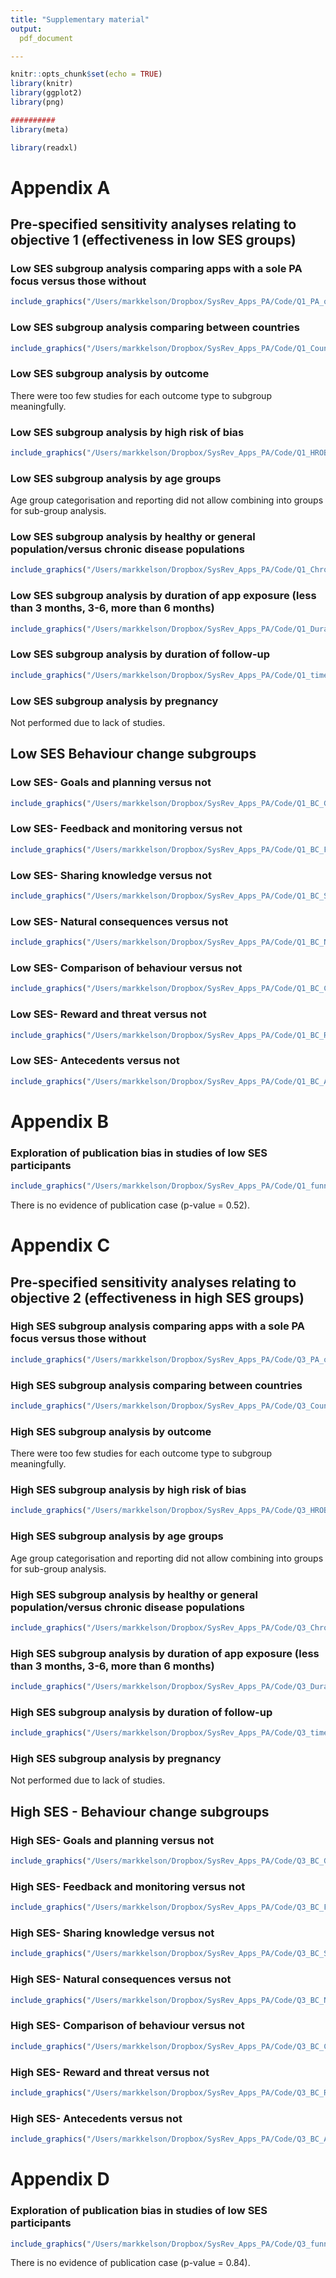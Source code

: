 ```yaml
---
title: "Supplementary material"
output: 
  pdf_document

---
```


```r
knitr::opts_chunk$set(echo = TRUE)
library(knitr)
library(ggplot2)
library(png)
```

```r
##########
library(meta)

library(readxl)

```
# Appendix A ####

## Pre-specified sensitivity analyses relating to objective 1 (effectiveness in low SES groups)

### Low SES subgroup analysis comparing apps with a sole PA focus versus those without
```r

include_graphics("/Users/markkelson/Dropbox/SysRev_Apps_PA/Code/Q1_PA_only.png")
```
\newpage

### Low SES subgroup analysis comparing between countries

```r

include_graphics("/Users/markkelson/Dropbox/SysRev_Apps_PA/Code/Q1_Country.png")
```
\newpage


### Low SES subgroup analysis by outcome

There were too few studies for each outcome type to subgroup meaningfully. 

<!-- # ```{r eval=T,echo=F, fig.align="center",out.width="90%", fig.cap="Low SES participants in studies split by outcome"} -->
<!-- #  -->
<!-- # include_graphics("/Users/markkelson/Dropbox/SysRev_Apps_PA/Code/Q1_outcome.png") -->
<!-- # ``` -->

\newpage

### Low SES subgroup analysis by high risk of bias

```r

include_graphics("/Users/markkelson/Dropbox/SysRev_Apps_PA/Code/Q1_HROB.png")
```
\newpage

### Low SES subgroup analysis by age groups
Age group categorisation and reporting did not allow combining into groups for sub-group analysis. 

### Low SES subgroup analysis by healthy or general population/versus chronic disease populations


```r

include_graphics("/Users/markkelson/Dropbox/SysRev_Apps_PA/Code/Q1_Chronic.png")
```

\newpage


### Low SES subgroup analysis by duration of app exposure (less than 3 months, 3-6, more than 6 months)

```r

include_graphics("/Users/markkelson/Dropbox/SysRev_Apps_PA/Code/Q1_Duration_of_app_m.png")
```

\newpage    

### Low SES subgroup analysis by duration of follow-up 

```r

include_graphics("/Users/markkelson/Dropbox/SysRev_Apps_PA/Code/Q1_time.png")
```
\newpage

### Low SES subgroup analysis by pregnancy
Not performed due to lack of studies.
  



## Low SES Behaviour change subgroups 

### Low SES- Goals and planning versus not ####
```r

include_graphics("/Users/markkelson/Dropbox/SysRev_Apps_PA/Code/Q1_BC_Goals_and_planning.png")

```
\newpage

### Low SES- Feedback and monitoring versus not ####
```r
include_graphics("/Users/markkelson/Dropbox/SysRev_Apps_PA/Code/Q1_BC_Feedback_and_monitoring.png")
```
\newpage
### Low SES- Sharing knowledge versus not ####
```r
include_graphics("/Users/markkelson/Dropbox/SysRev_Apps_PA/Code/Q1_BC_Sharing_knowledge.png")
```
\newpage
### Low SES- Natural consequences versus not ####
```r
include_graphics("/Users/markkelson/Dropbox/SysRev_Apps_PA/Code/Q1_BC_Natural_consequences.png")
```
\newpage
### Low SES- Comparison of behaviour versus not ####
```r
include_graphics("/Users/markkelson/Dropbox/SysRev_Apps_PA/Code/Q1_BC_Comparison_of_behaviour.png")
```
\newpage
### Low SES- Reward and threat versus not ####
```r
include_graphics("/Users/markkelson/Dropbox/SysRev_Apps_PA/Code/Q1_BC_Reward_and_threat.png")
```
\newpage
### Low SES- Antecedents versus not ####
```r
include_graphics("/Users/markkelson/Dropbox/SysRev_Apps_PA/Code/Q1_BC_Antecedents.png")
```


# Appendix B ####
### Exploration of publication bias in studies of low SES participants
```r
include_graphics("/Users/markkelson/Dropbox/SysRev_Apps_PA/Code/Q1_funnel.png")
```

There is no evidence of publication case (p-value = 0.52).


# Appendix C ####

## Pre-specified sensitivity analyses relating to objective 2 (effectiveness in high SES groups)

### High SES subgroup analysis comparing apps with a sole PA focus versus those without

```r

include_graphics("/Users/markkelson/Dropbox/SysRev_Apps_PA/Code/Q3_PA_only.png")
```
\newpage

### High SES subgroup analysis comparing between countries

```r

include_graphics("/Users/markkelson/Dropbox/SysRev_Apps_PA/Code/Q3_Country.png")
```
\newpage


### High SES subgroup analysis by outcome

There were too few studies for each outcome type to subgroup meaningfully.

<!-- # ```{r eval=T,echo=F, fig.align="center",out.width="90%", fig.cap="High SES participants in studies split by outcome"} -->
<!-- #  -->
<!-- # include_graphics("/Users/markkelson/Dropbox/SysRev_Apps_PA/Code/Q3_outcome.png") -->
<!-- # ``` -->

\newpage

### High SES subgroup analysis by high risk of bias

```r

include_graphics("/Users/markkelson/Dropbox/SysRev_Apps_PA/Code/Q3_HROB.png")
```
\newpage

### High SES subgroup analysis by age groups
Age group categorisation and reporting did not allow combining into groups for sub-group analysis.

### High SES subgroup analysis by healthy or general population/versus chronic disease populations


```r

include_graphics("/Users/markkelson/Dropbox/SysRev_Apps_PA/Code/Q3_Chronic.png")
```

\newpage


### High SES subgroup analysis by duration of app exposure (less than 3 months, 3-6, more than 6 months)

```r

include_graphics("/Users/markkelson/Dropbox/SysRev_Apps_PA/Code/Q3_Duration_of_app_m.png")
```

\newpage

### High SES subgroup analysis by duration of follow-up

```r

include_graphics("/Users/markkelson/Dropbox/SysRev_Apps_PA/Code/Q3_time.png")
```
\newpage

### High SES subgroup analysis by pregnancy
Not performed due to lack of studies.




## High SES - Behaviour change subgroups

### High SES- Goals and planning versus not ####
```r

include_graphics("/Users/markkelson/Dropbox/SysRev_Apps_PA/Code/Q3_BC_Goals_and_planning.png")

```
\newpage

### High SES- Feedback and monitoring versus not ####
```r
include_graphics("/Users/markkelson/Dropbox/SysRev_Apps_PA/Code/Q3_BC_Feedback_and_monitoring.png")
```
\newpage
### High SES- Sharing knowledge versus not ####
```r
include_graphics("/Users/markkelson/Dropbox/SysRev_Apps_PA/Code/Q3_BC_Sharing_knowledge.png")
```
\newpage
### High SES- Natural consequences versus not ####
```r
include_graphics("/Users/markkelson/Dropbox/SysRev_Apps_PA/Code/Q3_BC_Natural_consequences.png")
```
\newpage
### High SES- Comparison of behaviour versus not ####
```r
include_graphics("/Users/markkelson/Dropbox/SysRev_Apps_PA/Code/Q3_BC_Comparison_of_behaviour.png")
```
\newpage
### High SES- Reward and threat versus not ####
```r
include_graphics("/Users/markkelson/Dropbox/SysRev_Apps_PA/Code/Q3_BC_Reward_and_threat.png")
```
\newpage
### High SES- Antecedents versus not ####
```r
include_graphics("/Users/markkelson/Dropbox/SysRev_Apps_PA/Code/Q3_BC_Antecedents.png")
```


# Appendix D ####
### Exploration of publication bias in studies of low SES participants
```r
include_graphics("/Users/markkelson/Dropbox/SysRev_Apps_PA/Code/Q3_funnel.png")
```

There is no evidence of publication case (p-value = 0.84).



